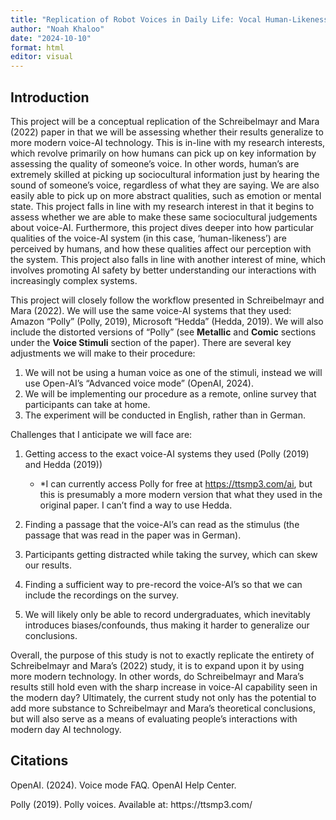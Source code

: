 ```yaml
---
title: "Replication of Robot Voices in Daily Life: Vocal Human-Likeness and Application Context as Determinants of User Acceptance by Simon Schreibelmayr and Martina Mara (2022, Frontiers in Psychology)"
author: "Noah Khaloo"
date: "2024-10-10"
format: html
editor: visual
---
```


## Introduction

This project will be a conceptual replication of the Schreibelmayr and Mara (2022) paper in that we will be assessing whether their results generalize to more modern voice-AI technology. This is in-line with my research interests, which revolve primarily on how humans can pick up on key information by assessing the quality of someone's voice. In other words, human's are extremely skilled at picking up sociocultural information just by hearing the sound of someone's voice, regardless of what they are saying. We are also easily able to pick up on more abstract qualities, such as emotion or mental state. This project falls in line with my research interest in that it begins to assess whether we are able to make these same sociocultural judgements about voice-AI. Furthermore, this project dives deeper into how particular qualities of the voice-AI system (in this case, 'human-likeness') are perceived by humans, and how these qualities affect our perception with the system. This project also falls in line with another interest of mine, which involves promoting AI safety by better understanding our interactions with increasingly complex systems.

This project will closely follow the workflow presented in Schreibelmayr and Mara (2022). We will use the same voice-AI systems that they used: Amazon "Polly" (Polly, 2019), Microsoft "Hedda" (Hedda, 2019). We will also include the distorted versions of "Polly" (see **Metallic** and **Comic** sections under the **Voice Stimuli** section of the paper). There are several key adjustments we will make to their procedure:

1.  We will not be using a human voice as one of the stimuli, instead we will use Open-AI's "Advanced voice mode" (OpenAI, 2024).
2.  We will be implementing our procedure as a remote, online survey that participants can take at home.
3.  The experiment will be conducted in English, rather than in German.

Challenges that I anticipate we will face are:

1.  Getting access to the exact voice-AI systems they used (Polly (2019) and Hedda (2019))

    -   \*I can currently access Polly for free at <https://ttsmp3.com/ai>, but this is presumably a more modern version that what they used in the original paper. I can't find a way to use Hedda.

2.  Finding a passage that the voice-AI's can read as the stimulus (the passage that was read in the paper was in German).

3.  Participants getting distracted while taking the survey, which can skew our results.

4.  Finding a sufficient way to pre-record the voice-AI's so that we can include the recordings on the survey.

5.  We will likely only be able to record undergraduates, which inevitably introduces biases/confounds, thus making it harder to generalize our conclusions.

Overall, the purpose of this study is not to exactly replicate the entirety of Schreibelmayr and Mara's (2022) study, it is to expand upon it by using more modern technology. In other words, do Schreibelmayr and Mara's results still hold even with the sharp increase in voice-AI capability seen in the modern day? Ultimately, the current study not only has the potential to add more substance to Schreibelmayr and Mara's theoretical conclusions, but will also serve as a means of evaluating people's interactions with modern day AI technology.

## Citations

OpenAI. (2024). Voice mode FAQ. OpenAI Help Center.

Polly (2019). Polly voices. Available at: https://ttsmp3.com/

